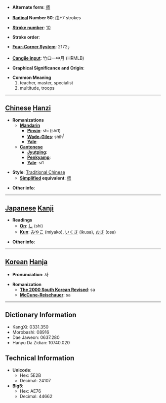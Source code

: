* '''Alternate form''': [[师]]

* '''[[Wiktionary:Chinese radical index| Radical]] Number 50''': [[Wiktionary:Chinese radical index 巾|巾]]+7 strokes

* '''[[Wiktionary:Chinese total strokes index|Stroke number]]''': [[Wiktionary:Chinese total strokes index 10|10]]

* '''Stroke order''': 

* '''[[Wiktionary:Chinese four corner index|Four-Corner System]]''': 2172<sub>7</sub>

* '''[[Wiktionary:Chinese Cangjie index|Cangjie input]]''': 竹口一中月 (HRMLB)

* '''Graphical Significance and Origin''': 

* '''Common Meaning'''
*#teacher, master, specialist
*# multitude, troops


----

== [[Chinese]] [[Hanzi]] ==

* '''Romanizations'''
** '''[[Mandarin]]'''
*** '''[[Pinyin]]''': shī (shi1)
*** '''[[Wade-Giles]]''': shih<sup>1</sup>
*** '''[[Yale]]''': 
** '''[[Cantonese]]'''
*** '''[[Jyutping]]''':
*** '''[[Penkyamp]]''': 
*** '''[[Yale]]''': si1

* '''Style''': [[Traditional Chinese]] 
** '''[[Simplified Chinese|Simplified]] equivalent''': [[师]]

* '''Other info''': 

----

== [[Japanese]] [[Kanji]] ==

* '''Readings'''
** '''[[On]]''': [[し]] (shi)
** '''[[Kun]]''': [[みやこ]] (miyako), [[いくさ]] (ikusa), [[おさ]] (osa)

* '''Other info''':  

----

== [[Korean]] [[Hanja]] ==

* '''Pronunciation''': 사

* '''Romanization'''
** '''[[The 2000 South Korean Revised Romanization|The 2000 South Korean Revised]]''': sa
** '''[[McCune-Reischauer]]''': sa

----

== Dictionary Information ==

* KangXi: 0331.350
* Morobashi: 08916
* Dae Jaweon: 0637.280
* Hanyu Da Zidian: 10740.020

== Technical Information ==

* '''Unicode''':
** Hex: 5E2B
** Decimal: 24107
* '''Big5''':
** Hex: AE76
** Decimal: 44662